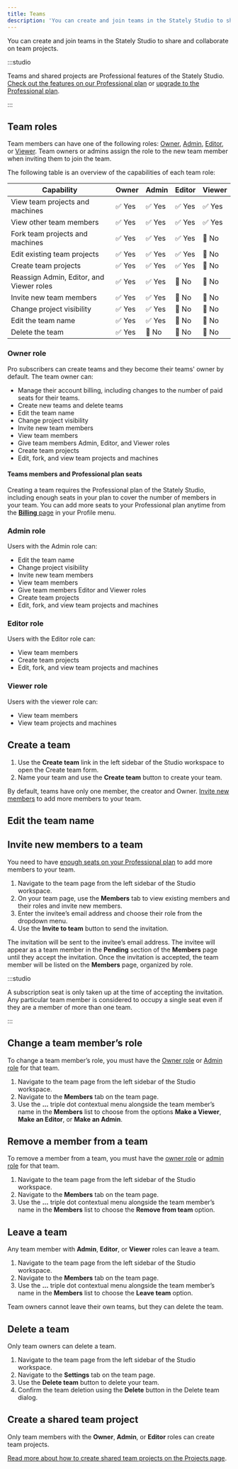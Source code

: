 ```yaml
---
title: Teams
description: 'You can create and join teams in the Stately Studio to share and collaborate on team projects.'
---
```



You can create and join teams in the Stately Studio to share and collaborate on team projects.

<p>
<ThemedImage
  alt="Stately Studio Team page for the Voyager team, showing Captain Janeway with the owner and admin role, Commander Chakotay with an admin role, Lieutenant Tuvok, Lieutenant Torees, and Lieutenant Paris with Editor roles, and Ensign Kim with a Viewer role."
  sources={{
    light: useBaseUrl('/teams.png'),
    dark: useBaseUrl('/teams-dm.png'),
  }}
/>
</p>

:::studio

Teams and shared projects are Professional features of the Stately Studio. [Check out the features on our Professional plan](https://stately.ai/pricing) or [upgrade to the Professional plan](https://stately.ai/registry/billing).

:::

## Team roles

Team members can have one of the following roles: [Owner](#owner), [Admin](#admin), [Editor](#editor), or [Viewer](viewer). Team owners or admins assign the role to the new team member when inviting them to join the team.

The following table is an overview of the capabilities of each team role:

| Capability                                | Owner  | Admin   | Editor  | Viewer  |
|-------------------------------------------|--------|---------|---------|---------|
| View team projects and machines           | ✅ Yes  | ✅ Yes  | ✅ Yes  | ✅ Yes  |
| View other team members                   | ✅ Yes  | ✅ Yes  | ✅ Yes  | ✅ Yes  |
| Fork team projects and machines           | ✅ Yes  | ✅ Yes  | ✅ Yes  | 🚫 No   |
| Edit existing team projects               | ✅ Yes  | ✅ Yes  | ✅ Yes  | 🚫 No   |
| Create team projects                      | ✅ Yes  | ✅ Yes  | ✅ Yes  | 🚫 No   |
| Reassign Admin, Editor, and Viewer roles  | ✅ Yes  | ✅ Yes  | 🚫 No   | 🚫 No   |
| Invite new team members                   | ✅ Yes  | ✅ Yes  | 🚫 No   | 🚫 No   |
| Change project visibility                 | ✅ Yes  | ✅ Yes  | 🚫 No   | 🚫 No   |
| Edit the team name                        | ✅ Yes  | ✅ Yes  | 🚫 No   | 🚫 No   |
| Delete the team                           | ✅ Yes  | 🚫 No   | 🚫 No   | 🚫 No   |

### Owner role

Pro subscribers can create teams and they become their teams' owner by default. The team owner can:

- Manage their account billing, including changes to the number of paid seats for their teams.
- Create new teams and delete teams
- Edit the team name
- Change project visibility
- Invite new team members
- View team members
- Give team members Admin, Editor, and Viewer roles
- Create team projects
- Edit, fork, and view team projects and machines

#### Teams members and Professional plan seats

Creating a team requires the Professional plan of the Stately Studio, including enough seats in your plan to cover the number of members in your team. You can add more seats to your Professional plan anytime from the [**Billing** page](https://stately.ai/registry/billing) in your Profile menu.

### Admin role

Users with the Admin role can:
- Edit the team name
- Change project visibility
- Invite new team members
- View team members
- Give team members Editor and Viewer roles
- Create team projects
- Edit, fork, and view team projects and machines

### Editor role

Users with the Editor role can:

- View team members
- Create team projects
- Edit, fork, and view team projects and machines

### Viewer role

Users with the viewer role can:

- View team members
- View team projects and machines

## Create a team

1. Use the **Create team** link in the left sidebar of the Studio workspace to open the Create team form.
2. Name your team and use the **Create team** button to create your team.

By default, teams have only one member, the creator and Owner. [Invite new members](#invite-new-members-to-a-team) to add more members to your team.

## Edit the team name

## Invite new members to a team

You need to have [enough seats on your Professional plan](#teams-members-and-professional-plan-seats) to add more members to your team.

1. Navigate to the team page from the left sidebar of the Studio workspace.
2. On your team page, use the **Members** tab to view existing members and their roles and invite new members.
3. Enter the invitee’s email address and choose their role from the dropdown menu.
4. Use the **Invite to team** button to send the invitation.

<p>
<ThemedImage
  alt="Stately Studio Team page for the Voyager team, showing the form to invite members via email and a pending invitation for Seven of Nine with the Viewer role."
  sources={{
    light: useBaseUrl('/teams/pending-invitations.png'),
    dark: useBaseUrl('/teams/pending-invitations-dm.png'),
  }}
/>
</p>

The invitation will be sent to the invitee’s email address. The invitee will appear as a team member in the **Pending** section of the **Members** page until they accept the invitation. Once the invitation is accepted, the team member will be listed on the **Members** page, organized by role. 

:::studio

A subscription seat is only taken up at the time of accepting the invitation. Any particular team member is considered to occupy a single seat even if they are a member of more than one team.

:::

## Change a team member’s role

To change a team member’s role, you must have the [Owner role](#owner-role) or [Admin role](#admin-role) for that team.

1. Navigate to the team page from the left sidebar of the Studio workspace.
2. Navigate to the **Members** tab on the team page.
2. Use the **...** triple dot contextual menu alongside the team member’s name in the **Members** list to choose from the options **Make a Viewer**, **Make an Editor**, or **Make an Admin**.

<p>
<ThemedImage
  alt="Stately Studio Team page for the Voyager team, showing the options for Lieutenant Tuvok as ‘Make a Viewer’, ‘Make an Editor,’ and ‘Remove from team.’"
  sources={{
    light: useBaseUrl('/teams/edit-role.png'),
    dark: useBaseUrl('/teams/edit-role-dm.png'),
  }}
/>
</p>

## Remove a member from a team

To remove a member from a team, you must have the [owner role](#owner-role) or [admin role](#admin-role) for that team.

1. Navigate to the team page from the left sidebar of the Studio workspace.
2. Navigate to the **Members** tab on the team page.
3. Use the **...** triple dot contextual menu alongside the team member’s name in the **Members** list to choose the **Remove from team** option.

## Leave a team

Any team member with **Admin**, **Editor**, or **Viewer** roles can leave a team.

1. Navigate to the team page from the left sidebar of the Studio workspace.
2. Navigate to the **Members** tab on the team page.
3. Use the **...** triple dot contextual menu alongside the team member’s name in the **Members** list to choose the **Leave team** option.

Team owners cannot leave their own teams, but they can delete the team.

## Delete a team

Only team owners can delete a team.

1. Navigate to the team page from the left sidebar of the Studio workspace.
2. Navigate to the **Settings** tab on the team page.
3. Use the **Delete team** button to delete your team.
4. Confirm the team deletion using the **Delete** button in the Delete team dialog.

## Create a shared team project

Only team members with the **Owner**, **Admin**, or **Editor** roles can create team projects.

[Read more about how to create shared team projects on the Projects page](/projects#how-to-create-a-shared-team-project).
